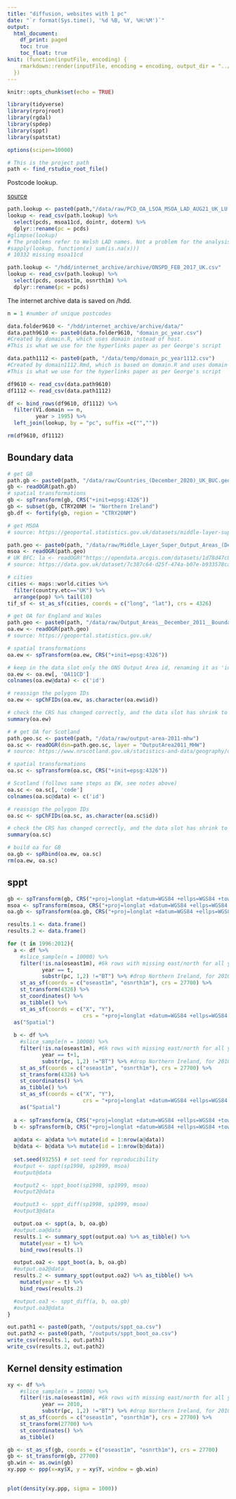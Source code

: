 ```yaml
---
title: "diffusion, websites with 1 pc"
date: "`r format(Sys.time(), '%d %B, %Y, %H:%M')`"
output: 
  html_document:
    df_print: paged
    toc: true
    toc_float: true
knit: (function(inputFile, encoding) {
    rmarkdown::render(inputFile, encoding = encoding, output_dir = "../output")
  })
---
```


```r
knitr::opts_chunk$set(echo = TRUE)

library(tidyverse)
library(rprojroot)
library(rgdal)
library(spdep)
library(sppt)
library(spatstat)

options(scipen=10000)

# This is the project path
path <- find_rstudio_root_file()
```

Postcode lookup.

[source](https://geoportal.statistics.gov.uk/datasets/postcode-to-output-area-to-lower-layer-super-output-area-to-middle-layer-super-output-area-to-local-authority-district-august-2021-lookup-in-the-uk/about)

```r
path.lookup <- paste0(path,"/data/raw/PCD_OA_LSOA_MSOA_LAD_AUG21_UK_LU.csv")
lookup <- read_csv(path.lookup) %>% 
  select(pcds, msoa11cd, dointr, doterm) %>% 
  dplyr::rename(pc = pcds)
#glimpse(lookup)
# The problems refer to Welsh LAD names. Not a problem for the analysis.
#sapply(lookup, function(x) sum(is.na(x)))
# 10332 missing msoa11cd

path.lookup <- "/hdd/internet_archive/archive/ONSPD_FEB_2017_UK.csv"
lookup <- read_csv(path.lookup) %>% 
  select(pcds, oseast1m, osnrth1m) %>% 
  dplyr::rename(pc = pcds)

```

The internet archive data is saved on /hdd.

```r
n = 1 #number of unique postcodes 

data.folder9610 <- "/hdd/internet_archive/archive/data/"
data.path9610 <- paste0(data.folder9610, "domain_pc_year.csv")
#Created by domain.R, which uses domain instead of host.
#This is what we use for the hyperlinks paper as per George's script

data.path1112 <- paste0(path, "/data/temp/domain_pc_year1112.csv")
#Created by domain1112.Rmd, which is based on domain.R and uses domain instead of host.
#This is what we use for the hyperlinks paper as per George's script

df9610 <- read_csv(data.path9610) 
df1112 <- read_csv(data.path1112)

df <- bind_rows(df9610, df1112) %>% 
  filter(V1.domain == n,
         year > 1995) %>% 
  left_join(lookup, by = "pc", suffix =c("","")) 

rm(df9610, df1112)
```

## Boundary data

```r
# get GB
path.gb <- paste0(path, "/data/raw/Countries_(December_2020)_UK_BUC.geojson")
gb <- readOGR(path.gb) 
# spatial transformations
gb <- spTransform(gb, CRS("+init=epsg:4326"))
gb <- subset(gb, CTRY20NM != "Northern Ireland")
gb.df <- fortify(gb, region = "CTRY20NM")

# get MSOA 
# source: https://geoportal.statistics.gov.uk/datasets/middle-layer-super-output-areas-december-2011-boundaries-generalised-clipped-bgc-ew-v3/explore?location=52.849644%2C-2.489527%2C7.08

path.geo <- paste0(path, "/data/raw/Middle_Layer_Super_Output_Areas_(December_2011)_Boundaries_Generalised_Clipped_(BGC)_EW_V3.geojson")
msoa <- readOGR(path.geo)
# UK BFC: la <- readOGR("https://opendata.arcgis.com/datasets/1d78d47c87df4212b79fe2323aae8e08_0.geojson") 
# source: https://data.gov.uk/dataset/7c387c64-d25f-474a-b07e-b933578caea2/local-authority-districts-april-2019-boundaries-uk-bfe

# cities
cities <- maps::world.cities %>% 
  filter(country.etc=="UK") %>% 
  arrange(pop) %>% tail(10) 
tif_sf <- st_as_sf(cities, coords = c("long", "lat"), crs = 4326)

# get OA for England and Wales
path.geo <- paste0(path, "/data/raw/Output_Areas__December_2011__Boundaries_EW_BGC.geojson")
oa.ew <- readOGR(path.geo)
# source: https://geoportal.statistics.gov.uk/

# spatial transformations
oa.ew <- spTransform(oa.ew, CRS("+init=epsg:4326"))

# keep in the data slot only the ONS Output Area id, renaming it as 'id'
oa.ew <- oa.ew[, 'OA11CD']
colnames(oa.ew@data) <- c('id')

# reassign the polygon IDs
oa.ew <- spChFIDs(oa.ew, as.character(oa.ew$id))

# check the CRS has changed correctly, and the data slot has shrink to only the ID
summary(oa.ew)

# # get OA for Scotland
path.geo.sc <- paste0(path, "/data/raw/output-area-2011-mhw")
oa.sc <- readOGR(dsn=path.geo.sc, layer = "OutputArea2011_MHW")
# source: https://www.nrscotland.gov.uk/statistics-and-data/geography/our-products/census-datasets/2011-census/2011-boundaries

# spatial transformations
oa.sc <- spTransform(oa.sc, CRS("+init=epsg:4326"))

# Scotland (follows same steps as EW, see notes above)
oa.sc <- oa.sc[, 'code']
colnames(oa.sc@data) <- c('id')

# reassign the polygon IDs
oa.sc <- spChFIDs(oa.sc, as.character(oa.sc$id))

# check the CRS has changed correctly, and the data slot has shrink to only the ID
summary(oa.sc)

# build oa for GB
oa.gb <- spRbind(oa.ew, oa.sc)
rm(oa.ew, oa.sc)


```

## sppt

```r

gb <- spTransform(gb, CRS("+proj=longlat +datum=WGS84 +ellps=WGS84 +towgs84=0,0,0"))
msoa <- spTransform(msoa, CRS("+proj=longlat +datum=WGS84 +ellps=WGS84 +towgs84=0,0,0"))
oa.gb <- spTransform(oa.gb, CRS("+proj=longlat +datum=WGS84 +ellps=WGS84 +towgs84=0,0,0"))

results.1 <- data.frame()
results.2 <- data.frame()

for (t in 1996:2012){
  a <- df %>%
    #slice_sample(n = 10000) %>% 
    filter(!is.na(oseast1m), #6k rows with missing east/north for all years
           year == t,
           substr(pc, 1,2) !="BT") %>% #drop Northern Ireland, for 2010 c. 4k obs.
    st_as_sf(coords = c("oseast1m", "osnrth1m"), crs = 27700) %>%
    st_transform(4326) %>%
    st_coordinates() %>%
    as_tibble() %>%
    st_as_sf(coords = c("X", "Y"),
                        crs = "+proj=longlat +datum=WGS84 +ellps=WGS84 +towgs84=0,0,0") %>% 
  as("Spatial")
  
  b <- df %>%
    #slice_sample(n = 10000) %>% 
    filter(!is.na(oseast1m), #6k rows with missing east/north for all years
           year == t+1,
           substr(pc, 1,2) !="BT") %>% #drop Northern Ireland, for 2010 c. 4k obs.
    st_as_sf(coords = c("oseast1m", "osnrth1m"), crs = 27700) %>%
    st_transform(4326) %>%
    st_coordinates() %>%
    as_tibble() %>%
    st_as_sf(coords = c("X", "Y"),
                        crs = "+proj=longlat +datum=WGS84 +ellps=WGS84 +towgs84=0,0,0") %>% 
    as("Spatial")
  
  a <- spTransform(a, CRS("+proj=longlat +datum=WGS84 +ellps=WGS84 +towgs84=0,0,0"))
  b <- spTransform(b, CRS("+proj=longlat +datum=WGS84 +ellps=WGS84 +towgs84=0,0,0"))
  
  a@data <- a@data %>% mutate(id = 1:nrow(a@data))
  b@data <- b@data %>% mutate(id = 1:nrow(b@data))
  
  set.seed(93255) # set seed for reproducibility
  #output <- sppt(sp1998, sp1999, msoa)
  #output@data

  #output2 <- sppt_boot(sp1998, sp1999, msoa)
  #output2@data

  #output3 <- sppt_diff(sp1998, sp1999, msoa)
  #output3@data

  output.oa <- sppt(a, b, oa.gb)
  #output.oa@data
  results.1 <- summary_sppt(output.oa) %>% as_tibble() %>%
    mutate(year = t) %>% 
    bind_rows(results.1)

  output.oa2 <- sppt_boot(a, b, oa.gb)
  #output.oa2@data 
  results.2 <- summary_sppt(output.oa2) %>% as_tibble() %>% 
    mutate(year = t) %>% 
    bind_rows(results.2)

  #output.oa3 <- sppt_diff(a, b, oa.gb)
  #output.oa3@data
}

out.path1 <- paste0(path, "/outputs/sppt_oa.csv")
out.path2 <- paste0(path, "/outputs/sppt_boot_oa.csv")
write_csv(results.1, out.path1)
write_csv(results.2, out.path2)

```

## Kernel density estimation

```r
xy <- df %>%
    #slice_sample(n = 10000) %>% 
    filter(!is.na(oseast1m), #6k rows with missing east/north for all years
           year == 2010,
           substr(pc, 1,2) !="BT") %>% #drop Northern Ireland, for 2010 c. 4k obs.
    st_as_sf(coords = c("oseast1m", "osnrth1m"), crs = 27700) %>%
    st_transform(27700) %>%
    st_coordinates() %>%
    as_tibble() 

gb <- st_as_sf(gb, coords = c("oseast1m", "osnrth1m"), crs = 27700) 
gb <- st_transform(gb, 27700)
gb.win <- as.owin(gb)    
xy.ppp <- ppp(x=xy$X, y = xy$Y, window = gb.win)

  
plot(density(xy.ppp, sigma = 1000))
```


